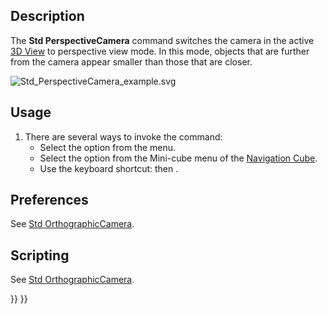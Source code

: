 <languages/>
<translate>

<!--T:12-->
{{Docnav
|[[Std_OrthographicCamera|OrthographicCamera]]
|[[Std_MainFullscreen|MainFullscreen]]
|[[Std_View_Menu|Std View Menu]]
|IconL=Std_OrthographicCamera.svg
|IconR=Std_MainFullscreen.svg
|IconC=Freecad.svg
}}

<!--T:1-->
{{GuiCommand
|Name=Std PerspectiveCamera
|MenuLocation=View → Perspective View
|Workbenches=All
|Shortcut={{KEY|V}} {{KEY|P}}
|SeeAlso=[[Std_OrthographicCamera|Std OrthographicCamera]]
}}

==Description== <!--T:2-->

<!--T:8-->
The '''Std PerspectiveCamera''' command switches the camera in the active [[3D_View|3D View]] to perspective view mode. In this mode, objects that are further from the camera appear smaller than those that are closer.

</translate>
[[Image:Std_PerspectiveCamera_example.svg]]
<translate>
<!--T:13-->
{{Caption|Two cubes with the same dimensions in perspective view}}

==Usage== <!--T:3-->

<!--T:14-->
# There are several ways to invoke the command:
#* Select the {{MenuCommand|View → [[Image:Std_PerspectiveCamera.svg|16px]] Perspective View}} option from the menu.
#* Select the {{MenuCommand|[[Image:Std_PerspectiveCamera.svg|16px]] Perspective View}} option from the Mini-cube menu of the [[Navigation_Cube|Navigation Cube]].
#* Use the keyboard shortcut: {{KEY|V}} then {{KEY|P}}.

==Preferences== <!--T:17-->

<!--T:23-->
See [[Std_OrthographicCamera#Preferences|Std OrthographicCamera]].

==Scripting== <!--T:19-->

<!--T:24-->
See [[Std_OrthographicCamera#Scripting|Std OrthographicCamera]].


<!--T:22-->
{{Docnav
|[[Std_OrthographicCamera|OrthographicCamera]]
|[[Std_MainFullscreen|MainFullscreen]]
|[[Std_View_Menu|Std View Menu]]
|IconL=Std_OrthographicCamera.svg
|IconR=Std_MainFullscreen.svg
|IconC=Freecad.svg
}}

</translate>
{{Std_Base_navi{{#translation:}}}}
{{Userdocnavi{{#translation:}}}}